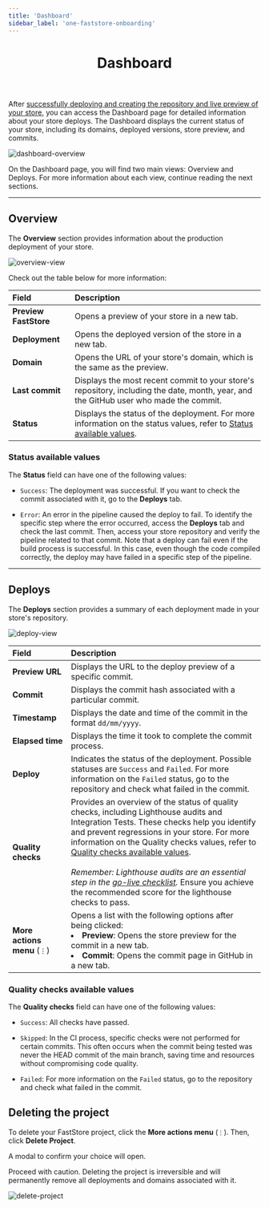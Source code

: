 ```yaml
---
title: 'Dashboard'
sidebar_label: 'one-faststore-onboarding'
---
```



<header>

# Dashboard

</header>

After [successfully deploying and creating the repository and live preview of your store](/docs/getting-started/1-faststore-onboarding/onboarding#repository-and-live-store-created), 
you can access the Dashboard page for detailed information about your store deploys. 
The Dashboard displays the current status of your store, including its domains, deployed versions, store preview, and commits.

![dashboard-overview](https://vtexhelp.vtexassets.com/assets/docs/src/dashboard-overview___56923825cfdcfc7018cbfe3a9aa726ee.gif)

On the Dashboard page, you will find two main views: Overview and Deploys. For more information about each view, continue reading the next sections.

---

## Overview

The **Overview** section provides information about the production deployment of your store.

![overview-view](https://vtexhelp.vtexassets.com/assets/docs/src/dashboard-view-overview___7b8f9c67ff14be86263514d62ae471f1.png)


Check out the table below for more information:


| Field                 | Description                                                                                                                                                                                          |
| :-------------------- | :--------------------------------------------------------------------------------------------------------------------------------------------------------------------------------------------------- |
| **Preview FastStore** | Opens a preview of your store in a new tab.                                                                                                                                                          |
| **Deployment**        | Opens the deployed version of the store in a new tab.                                                                                                                                                |
| **Domain**            | Opens the URL of your store's domain, which is the same as the preview.                                                                                                                              |
| **Last commit**       | Displays the most recent commit to your store's repository, including the date, month, year, and the GitHub user who made the commit.                                                                |
| **Status**            | Displays the status of the deployment. For more information on the status values, refer to [Status available values](/docs/getting-started/1-faststore-onboarding/dashboard#status-available-values). |

### Status available values

The **Status** field can have one of the following values: 
- `Success`: The deployment was successful. If you want to check the commit associated with it, go to the **Deploys** tab.

- `Error`: An error in the pipeline caused the deploy to fail. To identify the specific step where the error occurred, access the **Deploys** tab and check the last commit. 
Then, access your store repository and verify the pipeline related to that commit. Note that a deploy can fail even if the build process is successful. 
In this case, even though the code compiled correctly, the deploy may have failed in a specific step of the pipeline.

--- 

## Deploys

The **Deploys** section provides a summary of each deployment made in your store's repository.

![deploy-view](https://vtexhelp.vtexassets.com/assets/docs/src/dashboard-view-deploys___e5f04f3e5613d52e4b2864ef48134608.png)

| Field                         | Description                                                                                                                                                                                                                                                                                                                                                                                                                                                  |
| :---------------------------- | :----------------------------------------------------------------------------------------------------------------------------------------------------------------------------------------------------------------------------------------------------------------------------------------------------------------------------------------------------------------------------------------------------------------------------------------------------------- |
| **Preview URL**               | Displays the URL to the deploy preview of a specific commit.                                                                                                                                                                                                                                                                                                                                                                                                 |
| **Commit**                    | Displays the commit hash associated with a particular commit.                                                                                                                                                                                                                                                                                                                                                                                                |
| **Timestamp**                 | Displays the date and time of the commit in the format `dd/mm/yyyy`.                                                                                                                                                                                                                                                                                                                                                                                         |
| **Elapsed time**              | Displays the time it took to complete the commit process.                                                                                                                                                                                                                                                                                                                                                                                                    |
| **Deploy**                    | Indicates the status of the deployment. Possible statuses are `Success` and `Failed`. For more information on the `Failed` status, go to the repository and check what failed in the commit.                                                                                                                                                                                                                                                                 |
| **Quality checks**            | Provides an overview of the status of quality checks, including Lighthouse audits and Integration Tests. These checks help you identify and prevent regressions in your store. For more information on the Quality checks values, refer to [Quality checks available values](/docs/getting-started/1-faststore-onboarding/dashboard#quality-checks-available-values). <br></br>*Remember: Lighthouse audits are an essential step in the [go-live checklist](/docs/go-live/overview#go-live-checklist).* Ensure you achieve the recommended score for the lighthouse checks to pass. |
| **More actions menu** (`⋮`)    | Opens a list with the following options after being clicked: <li>**Preview**: Opens the store preview for the commit in a new tab.</li>  <li>**Commit**: Opens the commit page in GitHub in a new tab.</li>                                                                                                                                                                                                                                                 |

### Quality checks available values

The **Quality checks** field can have one of the following values:

- `Success`: All checks have passed.

- `Skipped`: In the CI process, specific checks were not performed for certain commits. 
This often occurs when the commit being tested was never the HEAD commit of the main branch, saving time and resources without compromising code quality.

- `Failed`: For more information on the `Failed` status, go to the repository and check what failed in the commit.



## Deleting the project

To delete your FastStore project, click the **More actions menu** (`⋮`). Then, click **Delete Project**.

A modal to confirm your choice will open.

<Callout type="warning" emoji="⚠️">
 Proceed with caution. Deleting the project is irreversible and will permanently remove all deployments and domains associated with it.
</Callout>

![delete-project](https://vtexhelp.vtexassets.com/assets/docs/src/dashboard-delete-project___46d68be9204ce3948c1785235aeae59f.gif)
